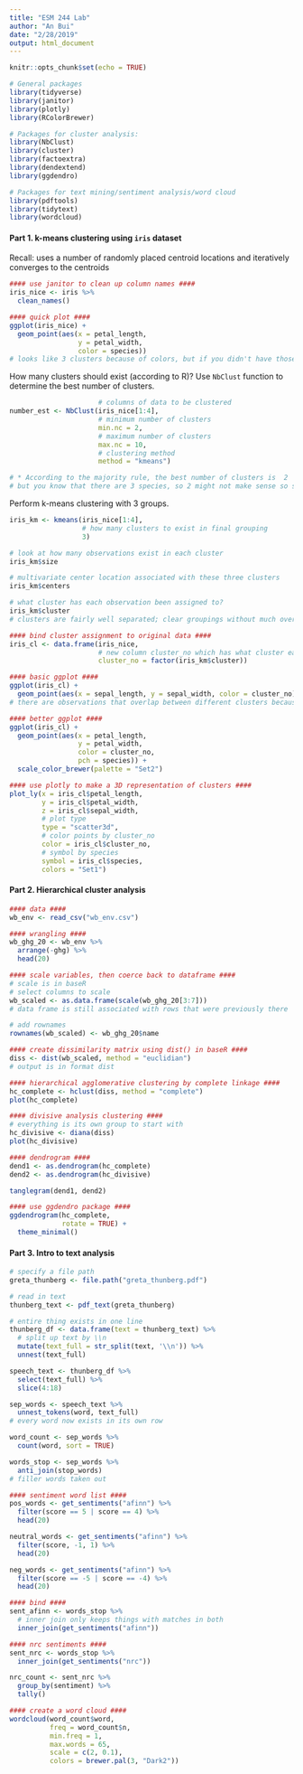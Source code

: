 ```yaml
---
title: "ESM 244 Lab"
author: "An Bui"
date: "2/28/2019"
output: html_document
---
```


```r
knitr::opts_chunk$set(echo = TRUE)
```

```r
# General packages
library(tidyverse)
library(janitor)
library(plotly)
library(RColorBrewer)

# Packages for cluster analysis:
library(NbClust)
library(cluster)
library(factoextra)
library(dendextend)
library(ggdendro)

# Packages for text mining/sentiment analysis/word cloud
library(pdftools)
library(tidytext)
library(wordcloud)
```

#### Part 1. k-means clustering using `iris` dataset
Recall: uses a number of randomly placed centroid locations and iteratively converges to the centroids
```r
#### use janitor to clean up column names ####
iris_nice <- iris %>% 
  clean_names()

#### quick plot ####
ggplot(iris_nice) +
  geom_point(aes(x = petal_length, 
                 y = petal_width, 
                 color = species))
# looks like 3 clusters because of colors, but if you didn't have those, it'd look like 2
```

How many clusters should exist (according to R)? Use `NbClust` function to determine the best number of clusters.

```r
                      # columns of data to be clustered
number_est <- NbClust(iris_nice[1:4], 
                      # minimum number of clusters
                      min.nc = 2, 
                      # maximum number of clusters
                      max.nc = 10, 
                      # clustering method
                      method = "kmeans")

# * According to the majority rule, the best number of clusters is  2 
# but you know that there are 3 species, so 2 might not make sense so stick with 3 clusters when performing kmeans
```

Perform k-means clustering with 3 groups.

```r
iris_km <- kmeans(iris_nice[1:4], 
                  # how many clusters to exist in final grouping
                  3)

# look at how many observations exist in each cluster
iris_km$size

# multivariate center location associated with these three clusters
iris_km$centers

# what cluster has each observation been assigned to?
iris_km$cluster
# clusters are fairly well separated; clear groupings without much overlap

#### bind cluster assignment to original data ####
iris_cl <- data.frame(iris_nice, 
                      # new column cluster_no which has what cluster each observation has been assigned to                           (set as a factor)
                      cluster_no = factor(iris_km$cluster))

#### basic ggplot ####
ggplot(iris_cl) +
  geom_point(aes(x = sepal_length, y = sepal_width, color = cluster_no))
# there are observations that overlap between different clusters because clusters are assigned with multivariate data, but only representing 2 variables in the plot

#### better ggplot ####
ggplot(iris_cl) +
  geom_point(aes(x = petal_length,
                 y = petal_width,
                 color = cluster_no,
                 pch = species)) +
  scale_color_brewer(palette = "Set2")

#### use plotly to make a 3D representation of clusters ####
plot_ly(x = iris_cl$petal_length,
        y = iris_cl$petal_width,
        z = iris_cl$sepal_width,
        # plot type
        type = "scatter3d",
        # color points by cluster_no
        color = iris_cl$cluster_no,
        # symbol by species
        symbol = iris_cl$species,
        colors = "Set1")
```

#### Part 2. Hierarchical cluster analysis

```r
#### data ####
wb_env <- read_csv("wb_env.csv")

#### wrangling ####
wb_ghg_20 <- wb_env %>% 
  arrange(-ghg) %>% 
  head(20)

#### scale variables, then coerce back to dataframe ####
# scale is in baseR
# select columns to scale
wb_scaled <- as.data.frame(scale(wb_ghg_20[3:7]))
# data frame is still associated with rows that were previously there

# add rownames
rownames(wb_scaled) <- wb_ghg_20$name

#### create dissimilarity matrix using dist() in baseR ####
diss <- dist(wb_scaled, method = "euclidian")
# output is in format dist

#### hierarchical agglomerative clustering by complete linkage ####
hc_complete <- hclust(diss, method = "complete")
plot(hc_complete)

#### divisive analysis clustering ####
# everything is its own group to start with
hc_divisive <- diana(diss)
plot(hc_divisive)

#### dendrogram ####
dend1 <- as.dendrogram(hc_complete)
dend2 <- as.dendrogram(hc_divisive)

tanglegram(dend1, dend2)

#### use ggdendro package ####
ggdendrogram(hc_complete,
             rotate = TRUE) +
  theme_minimal()
```

#### Part 3. Intro to text analysis

```r
# specify a file path
greta_thunberg <- file.path("greta_thunberg.pdf")

# read in text
thunberg_text <- pdf_text(greta_thunberg)
```

```r
# entire thing exists in one line
thunberg_df <- data.frame(text = thunberg_text) %>% 
  # split up text by \\n
  mutate(text_full = str_split(text, '\\n')) %>% 
  unnest(text_full)

speech_text <- thunberg_df %>% 
  select(text_full) %>% 
  slice(4:18)

sep_words <- speech_text %>% 
  unnest_tokens(word, text_full)
# every word now exists in its own row

word_count <- sep_words %>% 
  count(word, sort = TRUE) 

words_stop <- sep_words %>% 
  anti_join(stop_words)
# filler words taken out
```

```r
#### sentiment word list ####
pos_words <- get_sentiments("afinn") %>% 
  filter(score == 5 | score == 4) %>% 
  head(20)

neutral_words <- get_sentiments("afinn") %>% 
  filter(score, -1, 1) %>% 
  head(20)

neg_words <- get_sentiments("afinn") %>% 
  filter(score == -5 | score == -4) %>% 
  head(20)

#### bind ####
sent_afinn <- words_stop %>% 
  # inner join only keeps things with matches in both
  inner_join(get_sentiments("afinn"))

#### nrc sentiments ####
sent_nrc <- words_stop %>% 
  inner_join(get_sentiments("nrc"))

nrc_count <- sent_nrc %>% 
  group_by(sentiment) %>% 
  tally()

#### create a word cloud ####
wordcloud(word_count$word,
          freq = word_count$n,
          min.freq = 1,
          max.words = 65,
          scale = c(2, 0.1),
          colors = brewer.pal(3, "Dark2"))
```













